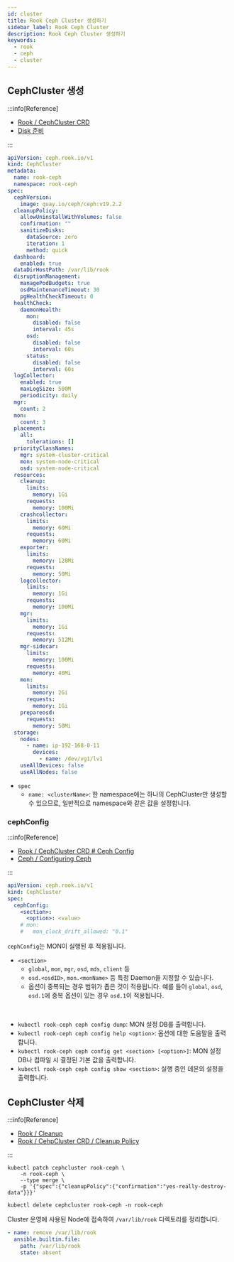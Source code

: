 ```yaml
---
id: cluster
title: Rook Ceph Cluster 생성하기
sidebar_label: Rook Ceph Cluster
description: Rook Ceph Cluster 생성하기
keywords:
  - rook
  - ceph
  - cluster
---
```


## CephCluster 생성

:::info[Reference]

- [Rook / CephCluster CRD](https://rook.io/docs/rook/latest-release/CRDs/Cluster/ceph-cluster-crd/)
- [Disk 준비](/docs/mlops/storage/ceph/osd)

:::

```yaml
apiVersion: ceph.rook.io/v1
kind: CephCluster
metadata:
  name: rook-ceph
  namespace: rook-ceph
spec:
  cephVersion:
    image: quay.io/ceph/ceph:v19.2.2
  cleanupPolicy:
    allowUninstallWithVolumes: false
    confirmation: ""
    sanitizeDisks:
      dataSource: zero
      iteration: 1
      method: quick
  dashboard:
    enabled: true
  dataDirHostPath: /var/lib/rook
  disruptionManagement:
    managePodBudgets: true
    osdMaintenanceTimeout: 30
    pgHealthCheckTimeout: 0
  healthCheck:
    daemonHealth:
      mon:
        disabled: false
        interval: 45s
      osd:
        disabled: false
        interval: 60s
      status:
        disabled: false
        interval: 60s
  logCollector:
    enabled: true
    maxLogSize: 500M
    periodicity: daily
  mgr:
    count: 2
  mon:
    count: 3
  placement:
    all:
      tolerations: []
  priorityClassNames:
    mgr: system-cluster-critical
    mon: system-node-critical
    osd: system-node-critical
  resources:
    cleanup:
      limits:
        memory: 1Gi
      requests:
        memory: 100Mi
    crashcollector:
      limits:
        memory: 60Mi
      requests:
        memory: 60Mi
    exporter:
      limits:
        memory: 128Mi
      requests:
        memory: 50Mi
    logcollector:
      limits:
        memory: 1Gi
      requests:
        memory: 100Mi
    mgr:
      limits:
        memory: 1Gi
      requests:
        memory: 512Mi
    mgr-sidecar:
      limits:
        memory: 100Mi
      requests:
        memory: 40Mi
    mon:
      limits:
        memory: 2Gi
      requests:
        memory: 1Gi
    prepareosd:
      requests:
        memory: 50Mi
  storage:
    nodes:
      - name: ip-192-168-0-11
        devices:
          - name: /dev/vg1/lv1
    useAllDevices: false
    useAllNodes: false
```

- `spec`
  - `name: <clusterName>`: 한 namespace에는 하나의 CephCluster만 생성할 수 있으므로, 일반적으로 namespace와 같은 값을 설정합니다.

### cephConfig

:::info[Reference]

- [Rook / CephCluster CRD # Ceph Config](https://rook.io/docs/rook/latest-release/CRDs/Cluster/ceph-cluster-crd/#ceph-config)
- [Ceph / Configuring Ceph](https://docs.ceph.com/en/reef/rados/configuration/ceph-conf/)

:::

```yaml
apiVersion: ceph.rook.io/v1
kind: CephCluster
spec:
  cephConfig:
    <section>:
      <option>: <value>
    # mon:
    #   mon_clock_drift_allowed: "0.1"
```

`cephConfig`는 MON이 실행된 후 적용됩니다.

- `<section>`
  - `global`, `mon`, `mgr`, `osd`, `mds`, `client` 등
  - `osd.<osdID>`, `mon.<monName>` 등 특정 Daemon을 지정할 수 있습니다.
  - 옵션이 중복되는 경우 범위가 좁은 것이 적용됩니다. 예를 들어 `global`, `osd`, `osd.1`에 중복 옵션이 있는 경우 `osd.1`이 적용됩니다.

<br />

- `kubectl rook-ceph ceph config dump`: MON 설정 DB를 출력합니다.
- `kubectl rook-ceph ceph config help <option>`: 옵션에 대한 도움말을 출력합니다.
- `kubectl rook-ceph ceph config get <section> [<option>]`: MON 설정 DB나 컴파일 시 결정된 기본 값을 출력합니다.
- `kubectl rook-ceph ceph config show <section>`: 실행 중인 데몬의 설정을 출력합니다.

## CephCluster 삭제

:::info[Reference]

- [Rook / Cleanup](https://rook.io/docs/rook/latest-release/Getting-Started/ceph-teardown/)
- [Rook / CehpCluster CRD / Cleanup Policy](https://rook.io/docs/rook/latest-release/CRDs/Cluster/ceph-cluster-crd/#cleanup-policy)

:::

```shell
kubectl patch cephcluster rook-ceph \
    -n rook-ceph \
    --type merge \
    -p '{"spec":{"cleanupPolicy":{"confirmation":"yes-really-destroy-data"}}}'
```

```shell
kubectl delete cephcluster rook-ceph -n rook-ceph
```

Cluster 운영에 사용된 Node에 접속하여 `/var/lib/rook` 디렉토리를 정리합니다.

```yaml
- name: remove /var/lib/rook
  ansible.builtin.file:
    path: /var/lib/rook
    state: absent
```
